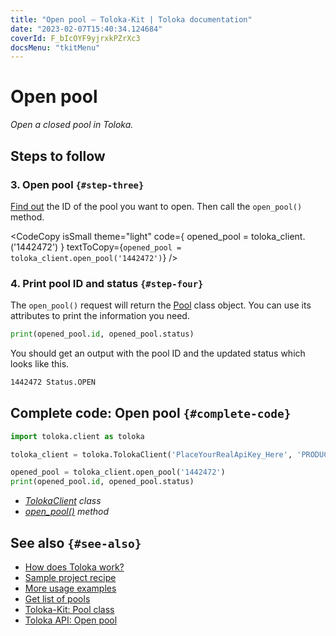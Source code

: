 ```yaml
---
title: "Open pool — Toloka-Kit | Toloka documentation"
date: "2023-02-07T15:40:34.124684"
coverId: F_bIcOYF9yjrxkPZrXc3
docsMenu: "tkitMenu"
---
```



# Open pool

_Open a closed pool in Toloka._

## Steps to follow

<Import/>

<Instantiate/>

### 3. Open pool `{#step-three}`

[Find out](/docs/toloka-kit/recipes/get-pools) the ID of the pool you want to open. Then call the `open_pool()` method.

<CodeCopy
  isSmall
  theme="light"
  code={
    <HighlightChildren language="python">
      opened_pool = toloka_client.<Term term="open_pool"><OpenPool/></Term>('1442472')
    </HighlightChildren>
  }
  textToCopy={`opened_pool = toloka_client.open_pool('1442472')`}
/>

### 4. Print pool ID and status `{#step-four}`

The `open_pool()` request will return the [Pool](/docs/toloka-kit/reference/toloka.client.pool.Pool) class object. You can use its attributes to print the information you need.

```python
print(opened_pool.id, opened_pool.status)
```

You should get an output with the pool ID and the updated status which looks like this.

```bash
1442472 Status.OPEN
```

## Complete code: Open pool `{#complete-code}`

```python
import toloka.client as toloka

toloka_client = toloka.TolokaClient('PlaceYourRealApiKey_Here', 'PRODUCTION')

opened_pool = toloka_client.open_pool('1442472')
print(opened_pool.id, opened_pool.status)
```

<Note mode="tip" title="List of classes and methods used in this recipe">

- _[TolokaClient](/docs/toloka-kit/reference/toloka.client.TolokaClient) class_
- _[open_pool()](/docs/toloka-kit/reference/toloka.client.TolokaClient.open_pool) method_

</Note>

## See also `{#see-also}`

- [How does Toloka work?](/docs/guide/overview)
- [Sample project recipe](/docs/toloka-kit/recipes/learn-basics)
- [More usage examples](/docs/toloka-kit/recipes/use-cases)
- [Get list of pools](/docs/toloka-kit/recipes/get-pools)
- [Toloka-Kit: Pool class](/docs/toloka-kit/reference/toloka.client.pool.Pool)
- [Toloka API: Open pool](https://toloka.ai/docs/api/api-reference/#post-/pools/-id-/open)
